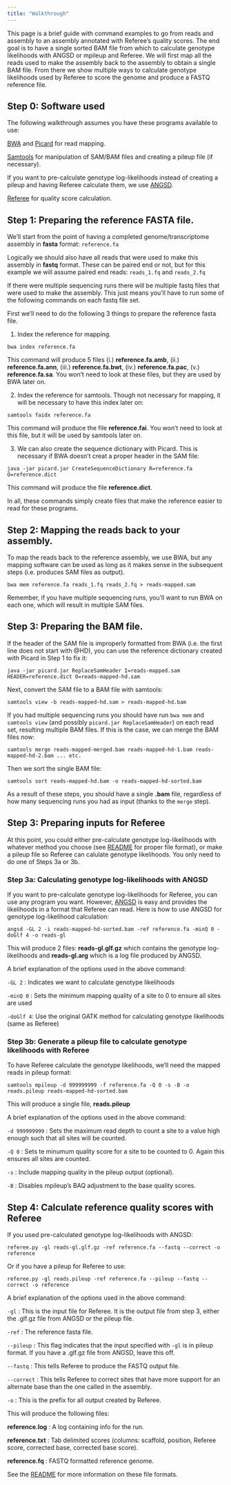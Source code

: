 ```yaml
---
title: "Walkthrough"
---
```


This page is a brief guide with command examples to go from reads and assembly to an assembly annotated with Referee's quality scores. The end goal is to have a single sorted BAM file from which to calculate genotype likelihoods with ANGSD or mpileup and Referee. We will first map all the reads used to make the assembly back to the assembly to obtain a single BAM file. From there we show multiple ways to calculate genotype likelihoods used by Referee to score the genome and produce a FASTQ reference file.

## Step 0: Software used

The following walkthrough assumes you have these programs available to use:

[BWA](https://github.com/lh3/bwa) and [Picard](https://broadinstitute.github.io/picard/) for read mapping.

[Samtools](https://github.com/samtools/samtools) for manipulation of SAM/BAM files and creating a pileup file (if necessary).

If you want to pre-calculate genotype log-likelihoods instead of creating a pileup and having Referee calculate them, we use [ANGSD](https://github.com/ANGSD/angsd).

[Referee](https://github.com/gwct/referee) for quality score calculation.

## Step 1: Preparing the reference FASTA file.

We'll start from the point of having a completed genome/transcriptome assembly in **fasta** format: `reference.fa`

Logically we should also have all reads that were used to make this assembly in **fastq** format. These can be paired end or not, but for this example we will assume paired end reads: `reads_1.fq` and `reads_2.fq`

If there were multiple sequencing runs there will be multiple fastq files that were used to make the assembly. This just means you'll have to run some of the following commands on each fastq file set.

First we'll need to do the following 3 things to prepare the reference fasta file.

1. Index the reference for mapping. 

```
bwa index reference.fa
```

This command will produce 5 files (i.) **reference.fa.amb**, (ii.) **reference.fa.ann**, (iii.) **reference.fa.bwt**, (iv.) **reference.fa.pac**, (v.) **reference.fa.sa**. You won't need to look at these files, but they are used by BWA later on.


2. Index the reference for samtools. Though not necessary for mapping, it will be necessary to have this index later on:

```
samtools faidx reference.fa
```

This command will produce the file **reference.fai**. You won't need to look at this file, but it will be used by samtools later on.

3. We can also create the sequence dictionary with Picard. This is necessary if BWA doesn't creat a proper header in the SAM file:

```
java -jar picard.jar CreateSequenceDictionary R=reference.fa O=reference.dict
```

This command will produce the file **reference.dict**.

In all, these commands simply create files that make the reference easier to read for these programs.

## Step 2: Mapping the reads back to your assembly.

To map the reads back to the reference assembly, we use BWA, but any mapping software can be used as long as it makes sense in the subsequent steps (i.e. produces SAM files as output).

```
bwa mem reference.fa reads_1.fq reads_2.fq > reads-mapped.sam
```

Remember, if you have multiple sequencing runs, you'll want to run BWA on each one, which will result in multiple SAM files.

## Step 3: Preparing the BAM file.

If the header of the SAM file is improperly formatted from BWA (i.e. the first line does not start with @HD), you can use the reference dictionary created with Picard in Step 1 to fix it:

```
java -jar picard.jar ReplaceSamHeader I=reads-mapped.sam HEADER=reference.dict O=reads-mapped-hd.sam
```

Next, convert the SAM file to a BAM file with samtools:

```
samtools view -b reads-mapped-hd.sam > reads-mapped-hd.bam
```

If you had multiple sequencing runs you should have run `bwa mem` and `samtools view` (and possibly `picard.jar ReplaceSamHeader`) on each read set, resulting multiple BAM files. If this is the case, we can merge the BAM files now:

```
samtools merge reads-mapped-merged.bam reads-mapped-hd-1.bam reads-mapped-hd-2.bam ... etc.
```

Then we sort the single BAM file:

```
samtools sort reads-mapped-hd.bam -o reads-mapped-hd-sorted.bam
```

As a result of these steps, you should have a single **.bam** file, regardless of how many sequencing runs you had as input (thanks to the `merge` step).

## Step 3: Preparing inputs for Referee

At this point, you could either pre-calculate genotype log-likelihoods with whatever method you choose (see [README](https://github.com/gwct/referee) for proper file format), or make a pileup file so Referee can calulate genotype likelihoods. You only need to do one of Steps 3a or 3b.

### Step 3a: Calculating genotype log-likelihoods with ANGSD

If you want to pre-calculate genotype log-likelihoods for Referee, you can use any program you want. However, [ANGSD](https://github.com/ANGSD/angsd) is easy and provides the likelihoods in a format that Referee can read. Here is how to use ANGSD for genotype log-likelihood calculation:

```
angsd -GL 2 -i reads-mapped-hd-sorted.bam -ref reference.fa -minQ 0 -doGlf 4 -o reads-gl
```

This will produce 2 files: **reads-gl.glf.gz** which contains the genotype log-likelihoods and **reads-gl.arg** which is a log file produced by ANGSD.

A brief explanation of the options used in the above command:

`-GL 2`   : Indicates we want to calculate genotype likelihoods

`-minQ 0` : Sets the minimum mapping quality of a site to 0 to ensure all sites are used

`-doGlf 4`: Use the original GATK method for calculating genotype likelihoods (same as Referee)

### Step 3b: Generate a pileup file to calculate genotype likelihoods with Referee

To have Referee calculate the genotype likelihoods, we'll need the mapped reads in pileup format:

```
samtools mpileup -d 999999999 -f reference.fa -Q 0 -s -B -o reads.pileup reads-mapped-hd-sorted.bam
```

This will produce a single file, **reads.pileup**

A brief explanation of the options used in the above command:

`-d 999999999` : Sets the maximum read depth to count a site to a value high enough such that all sites will be counted.

`-Q 0` : Sets te minumum quality score for a site to be counted to 0. Again this ensures all sites are counted.

`-s` : Include mapping quality in the pileup output (optional).

`-B` : Disables mpileup's BAQ adjustment to the base quality scores.

## Step 4: Calculate reference quality scores with Referee

If you used pre-calculated genotype log-likelihoods with ANGSD:

```
referee.py -gl reads-gl.glf.gz -ref reference.fa --fastq --correct -o reference
```

Or if you have a pileup for Referee to use:

```
referee.py -gl reads.pileup -ref reference.fa --pileup --fastq --correct -o reference
```

A brief explanation of the options used in the above command:

`-gl` : This is the input file for Referee. It is the output file from step 3, either the .glf.gz file from ANGSD or the pileup file. 

`-ref` : The reference fasta file.

`--pileup` : This flag indicates that the input specified with `-gl` is in pileup format. If you have a .glf.gz file from ANGSD, leave this off.

`--fastq` : This tells Referee to produce the FASTQ output file.

`--correct` : This tells Referee to correct sites that have more support for an alternate base than the one called in the assembly.

`-o` : This is the prefix for all output created by Referee.

This will produce the following files:

**reference.log** : A log containing info for the run.

**reference.txt** : Tab delimited scores (columns: scaffold, position, Referee score, corrected base, corrected base score).

**reference.fq** : FASTQ formatted reference genome.

See the [README](https://github.com/gwct/referee) for more information on these file formats.

